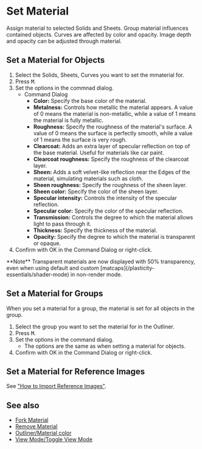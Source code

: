 
# Set Material

<Reference shortcut="M" command="Set Material" button="" />

Assign material to selected Solids and Sheets. Group material influences contained objects. Curves are affected by color and opacity. Image depth and opacity can be adjusted through material.

## Set a Material for Objects

1. Select the Solids, Sheets, Curves you want to set the mmaterial for.
2. Press <kbd>M</kbd>.
3. Set the options in the commnad dialog.
    - <Kst>Command Dialog</Kst>
        - **Color:** Specify the base color of the material.
        - **Metalness:** Controls how metallic the material appears. A value of 0 means the material is non-metallic, while a value of 1 means the material is fully metallic.
        - **Roughness:** Specify the roughness of the material's surface. A value of 0 means the surface is perfectly smooth, while a value of 1 means the surface is very rough.
        - **Clearcoat:** Adds an extra layer of specular reflection on top of the base material. Useful for materials like car paint.
        - **Clearcoat roughness:** Specify the roughness of the clearcoat layer.
        - **Sheen:** Adds a soft velvet-like reflection near the Edges of the material, simulating materials such as cloth.
        - **Sheen roughness:** Specify the roughness of the sheen layer.
        - **Sheen color:** Specify the color of the sheen layer.
        - **Specular intensity:** Controls the intensity of the specular reflection.
        - **Specular color:** Specify the color of the specular reflection.
        - **Transmission:** Controls the degree to which the material allows light to pass through it.
        - **Thickness:** Specify the thickness of the material.
        - **Opacity:** Specify the degree to which the material is transparent or opaque.
4. Confirm with OK in the Command Dialog or right-click.

<Callout type="info" emoji="🗒️">
**Note** 
Transparent materials are now displayed with 50% transparency, even when using default and custom [matcaps](/plasticity-essentials/shader-mode) in non-render mode.
</Callout>

## Set a Material for Groups

When you set a material for a group, the material is set for all objects in the group.

1. Select the group you want to set the material for in the Outliner.
2. Press <kbd>M</kbd>.
3. Set the options in the command dialog.
    - The options are the same as when setting a material for objects.
4. Confirm with OK in the Command Dialog or right-click.

## Set a Material for Reference Images

See ["How to Import Reference Images"](/plasticity-essentials/importing-reference-images).

## See also
- [Fork Material](fork-material)
- [Remove Material](remove-material)
- [Outliner/Material color](/plasticity-essentials/outliner#material-color)
- [View Mode/Toggle View Mode](/plasticity-essentials/view-mode#toggle-view-mode)